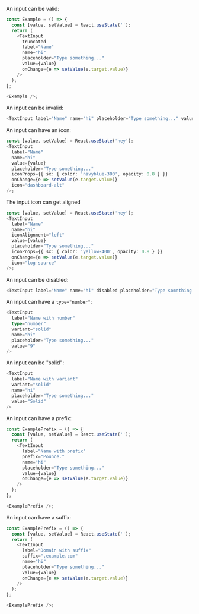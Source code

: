An input can be valid:

```typescript jsx
const Example = () => {
  const [value, setValue] = React.useState('');
  return (
    <TextInput
      truncated
      label="Name"
      name="hi"
      placeholder="Type something..."
      value={value}
      onChange={e => setValue(e.target.value)}
    />
  );
};

<Example />;
```

An input can be invalid:

```typescript jsx
<TextInput label="Name" name="hi" placeholder="Type something..." value="Invalid Value" invalid />
```

An input can have an icon:

```typescript jsx
const [value, setValue] = React.useState('hey');
<TextInput
  label="Name"
  name="hi"
  value={value}
  placeholder="Type something..."
  iconProps={{ sx: { color: 'navyblue-300', opacity: 0.8 } }}
  onChange={e => setValue(e.target.value)}
  icon="dashboard-alt"
/>;
```

The input icon can get aligned

```typescript jsx
const [value, setValue] = React.useState('hey');
<TextInput
  label="Name"
  name="hi"
  iconAlignment="left"
  value={value}
  placeholder="Type something..."
  iconProps={{ sx: { color: 'yellow-400', opacity: 0.8 } }}
  onChange={e => setValue(e.target.value)}
  icon="log-source"
/>;
```

An input can be disabled:

```typescript jsx
<TextInput label="Name" name="hi" disabled placeholder="Type something..." value="Disabled Value" />
```

An input can have a `type="number"`:

```typescript jsx
<TextInput
  label="Name with number"
  type="number"
  variant="solid"
  name="hi"
  placeholder="Type something..."
  value="9"
/>
```

An input can be "solid":

```typescript jsx
<TextInput
  label="Name with variant"
  variant="solid"
  name="hi"
  placeholder="Type something..."
  value="Solid"
/>
```

An input can have a prefix:

```typescript jsx
const ExamplePrefix = () => {
  const [value, setValue] = React.useState('');
  return (
    <TextInput
      label="Name with prefix"
      prefix="Pounce."
      name="hi"
      placeholder="Type something..."
      value={value}
      onChange={e => setValue(e.target.value)}
    />
  );
};

<ExamplePrefix />;
```

An input can have a suffix:

```typescript jsx
const ExamplePrefix = () => {
  const [value, setValue] = React.useState('');
  return (
    <TextInput
      label="Domain with suffix"
      suffix=".example.com"
      name="hi"
      placeholder="Type something..."
      value={value}
      onChange={e => setValue(e.target.value)}
    />
  );
};

<ExamplePrefix />;
```
